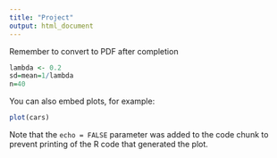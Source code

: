 ```yaml
---
title: "Project"
output: html_document
---
```

Remember to convert to PDF after completion


```r
lambda <- 0.2
sd=mean=1/lambda
n=40

```

You can also embed plots, for example:

```r
plot(cars)
```

Note that the `echo = FALSE` parameter was added to the code chunk to prevent printing of the R code that generated the plot.
